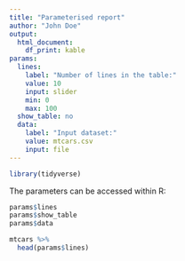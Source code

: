```yaml
---
title: "Parameterised report"
author: "John Doe"
output:
  html_document:
    df_print: kable
params:
  lines: 
    label: "Number of lines in the table:"
    value: 10
    input: slider
    min: 0
    max: 100
  show_table: no
  data: 
    label: "Input dataset:"
    value: mtcars.csv
    input: file
---
```


```r
library(tidyverse)
```

The parameters can be accessed within R:

```r
params$lines
params$show_table
params$data
```

```r
mtcars %>%
  head(params$lines)
```

